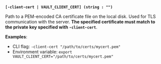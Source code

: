 <a id="global-client-cert" />

**`[-client-cert | VAULT_CLIENT_CERT] (string : "")`**

Path to a PEM-encoded CA certificate file on the local disk. Used for TLS
communication with the server. **The specified certificate must match to the
private key specified with `-client-cert`**.

**Examples**:

- CLI flag: `-client-cert "/path/to/certs/mycert.pem"`
- Environment variable: `export VAULT_CLIENT_CERT="/path/to/certs/mycert.pem"`

